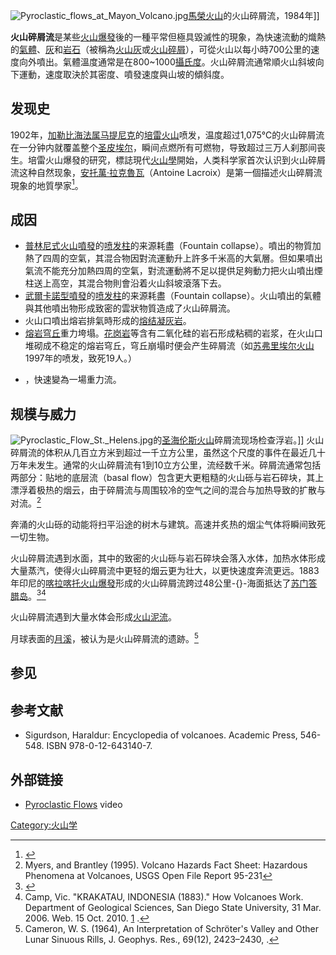 [[File:Pyroclastic_flows_at_Mayon_Volcano.jpg|thumb]][[馬榮火山|馬榮火山]]的火山碎屑流，1984年]]

'''火山碎屑流'''是某些[[火山爆發|火山爆發]]後的一種平常但極具毀滅性的現象，為快速流動的熾熱的[[氣體|氣體]]、[[灰|灰]]和[[岩石|岩石]]（被稱為[[火山灰|火山灰]]或[[火山碎屑|火山碎屑]]），可從火山以每小時700公里的速度向外噴出。氣體溫度通常是在800~1000[[攝氏度|攝氏度]]。火山碎屑流通常順火山斜坡向下運動，速度取決於其密度、噴發速度與山坡的傾斜度。

==发现史==
1902年，[[加勒比海|加勒比海]][[马提尼克|法属马提尼克]]的[[培雷火山|培雷火山]]喷发，温度超过1,075℃的火山碎屑流在一分钟内就覆盖整个[[圣皮埃尔_(马提尼克)|圣皮埃尔]]，瞬间点燃所有可燃物，导致超过三万人刹那间丧生。培雷火山爆發的研究，標誌現代[[火山學|火山學]]開始，人类科学家首次认识到火山碎屑流这种自然现象，[[安托萬·拉克魯瓦|安托萬·拉克魯瓦]]（Antoine Lacroix）是第一個描述火山碎屑流現象的地質學家<ref>{{cite book|last=Scarth|first=Alwyn|title=''La Catastrophe''|publisher=Oxford|year=2002|pages=207}}</ref>。

==成因==
* [[普林尼式火山噴發|普林尼式火山噴發]]的[[喷发柱|喷发柱]]的来源耗盡（Fountain collapse）。噴出的物質加熱了四周的空氣，其混合物因對流運動升上許多千米高的大氣層。但如果噴出氣流不能充分加熱四周的空氣，對流運動將不足以提供足夠動力把火山噴出煙柱送上高空，其混合物則會沿着火山斜坡滾落下去。 
* [[武爾卡諾型噴發|武爾卡諾型噴發]]的[[喷发柱|喷发柱]]的来源耗盡（Fountain collapse）。火山噴出的氣體與其他噴出物形成致密的雲狀物質造成了火山碎屑流。
* 火山口噴出熔岩排氣時形成的[[熔结凝灰岩|熔结凝灰岩]]。 
* [[熔岩穹丘|熔岩穹丘]]重力垮塌。[[花岗岩|花岗岩]]等含有二氧化硅的岩石形成粘稠的岩浆，在火山口堆砌成不稳定的熔岩穹丘，穹丘崩塌时便会产生碎屑流（如[[苏弗里埃尔火山|苏弗里埃尔火山]]1997年的喷发，致死19人。）
* {{tsl|en|Lateral eruption|側噴發}}，快速變為一場重力流。

== 规模与威力 ==
[[Image:Pyroclastic_Flow_St._Helens.jpg|thumb]]的[[圣海伦斯火山|圣海伦斯火山]]碎屑流现场检查浮岩。]]
火山碎屑流的体积从几百立方米到超过一千立方公里，虽然这个尺度的事件在最近几十万年未发生。通常的火山碎屑流有1到10立方公里，流经数千米。碎屑流通常包括两部分：贴地的底层流（basal flow）包含更大更粗糙的火山砾与岩石碎块，其上漂浮着极热的烟云，由于碎屑流与周围较冷的空气之间的混合与加热导致的扩散与对流。<ref>Myers, and Brantley (1995). Volcano Hazards Fact Sheet: Hazardous Phenomena at Volcanoes, USGS Open File Report 95-231</ref>

奔涌的火山砾的动能将扫平沿途的树木与建筑。高速并炙热的烟尘气体将瞬间致死一切生物。 

火山碎屑流遇到水面，其中的致密的火山砾与岩石碎块会落入水体，加热水体形成大量蒸汽，使得火山碎屑流中更轻的烟云更为壮大，以更快速度奔流更远。1883年印尼的[[1883年喀拉喀托火山爆發|喀拉喀托火山爆發]]形成的火山碎屑流跨过48公里-{}-海面抵达了[[苏门答腊岛|苏门答腊岛]]。<ref>{{cite journal
  | authorlink = Armin Freundt
  | title = Entrance of hot pyroclastic flows into the sea: experimental observations
  | journal = [[Bulletin_of_Volcanology|Bulletin of Volcanology]] 
  | volume = 65
  | pages = 144–164
  | year = 2003
  | bibcode = 2002BVol...65..144F
  | author1 = Freundt
  | first1 = Armin
  | doi = 10.1007/s00445-002-0250-1}}</ref><ref>Camp, Vic. "KRAKATAU, INDONESIA (1883)." How Volcanoes Work. Department of Geological Sciences, San Diego State University, 31 Mar. 2006. Web. 15 Oct. 2010. [http://www.geology.sdsu.edu/how_volcanoes_work/Krakatau.html] {{Wayback|url=http://www.geology.sdsu.edu/how_volcanoes_work/Krakatau.html |date=20141216203501 }}.</ref>

火山碎屑流遇到大量水体会形成[[火山泥流|火山泥流]]。 

月球表面的[[月溪|月溪]]，被认为是火山碎屑流的遗跡。<ref>Cameron, W. S. (1964), An Interpretation of Schröter's Valley and Other Lunar Sinuous Rills, J. Geophys. Res., 69(12), 2423–2430, {{doi|10.1029/JZ069i012p02423}}.</ref>

==参见==
 

== 参考文献 ==
{{Reflist}}

* Sigurdson, Haraldur: Encyclopedia of volcanoes. Academic Press, 546-548. ISBN 978-0-12-643140-7.

== 外部链接 ==
{{Commons|Pyroclastic flow}}
* [https://web.archive.org/web/20120323141226/http://www.maniacworld.com/erupting-volcano.htm Pyroclastic Flows] video

{{Authority control}}
[[Category:火山学|Category:火山学]]